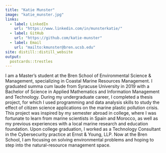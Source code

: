 ```yaml
---
title: "Katie Munster"
image: "katie_munster.jpg"
links:
  - label: LinkedIn
    url: "https://www.linkedin.com/in/munsterkatie/"
  - label: GitHub
    url: "https://github.com/katie-munster"
  - label: Email
    url: "mailto:kmunster@bren.ucsb.edu"
site: distill::distill_website
output:
  postcards::trestles
---
```


I am a Master's student at the Bren School of Environmental Science & Management, specializing in Coastal Marine Resources Management. I graduated summa cum laude from Syracuse University in 2019 with a Bachelor of Science in Applied Mathematics and Information Management and Technology. During my undergraduate career, I completed a thesis project, for which I used programming and data analysis skills to study the effect of citizen science applications on the marine plastic pollution crisis. This project was inspired by my semester abroad in college, where I was fortunate to learn from marine scientists in Spain and Morocco, as well as my previous experiences with a local marine research and education foundation. Upon college graduation, I worked as a Technology Consultant in the Cybersecurity practice at Ernst & Young, LLP. Now at the Bren School, I am focusing on solving environmental problems and hoping to step into the natural-resource management space.
